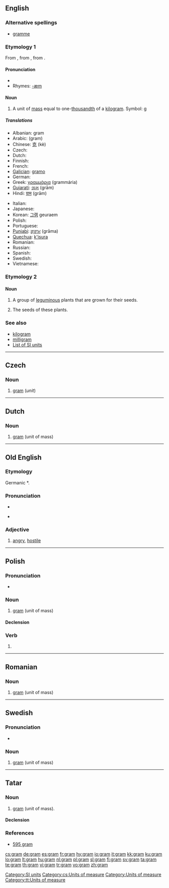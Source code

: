 {{see|Gram|gram.|-gram}}
==English==

===Alternative spellings===
* {{qualifier|chiefly [[w:British English|British]], but now old-fashioned}} [[gramme]]

===Etymology 1===
From {{F.}} {{term|gramme|lang=fr}}, from {{AGr.}} {{term|sc=polytonic|γραμμάριον|tr=grammárion||weight of two [[obol]]s}}, from {{term|sc=polytonic|γραμμή|tr=grammḗ||line}}.

====Pronunciation====
* {{audio|en-us-gram.ogg|Audio (US)}}
* Rhymes: [[Rhymes:English:-æm|-æm]]

====Noun====
{{en-noun}}

# A unit of [[mass]] equal to one-[[thousandth]] of a [[kilogram]]. Symbol: [[g]]

=====Translations=====
{{trans-top|unit of mass}}
* Albanian: gram {{g|Albanian}}
* Arabic: {{Arab|[[جرام]]}} (gram) {{m}}
* Chinese: [[克]] (kè)
* Czech: {{t+|cs|gram|m}}
* Dutch: {{t+|nl|gram|m}}
* Finnish: {{t+|fi|gramma}}
* French: {{t+|fr|gramme|m}}
* [[Galician]]: [[gramo]] {{m}}
* German: {{t+|de|Gramm|n}}
* Greek: [[γραμμάρια]] (grammária) {{f}}
* [[Gujarati]]: [[ગ્રામ]] (grām)
* Hindi: [[ग्राम]] (grām) {{m}}
{{trans-mid}}
* Italian: {{t-|it|grammo|m}}
* Japanese: {{t+|ja|グラム|tr=guramu|sc=Jpan}}
* Korean: [[그램]] geuraem
* Polish: {{t+|pl|gram|m}}
* Portuguese: {{t+|pt|grama|f}}
* [[Punjabi]]: [[ਗ੍ਰਾਮ]] (grāma)
* [[Quechua]]: [[k'isura]]
* Romanian: {{t-|ro|gram|n}}
* Russian: {{t+|ru|грамм|m|tr=gramm|sc=Cyrl}}
* Spanish: {{t-|es|gramo|m}}
* Swedish: {{t+|sv|gram|n}}
* Vietnamese: {{t+|vi|gam|xs=Vietnamese}}
{{trans-bottom}}

===Etymology 2===

====Noun====
{{en-noun|-}}

# A group of [[leguminous]] plants that are grown for their seeds.
# {{uncountable}} The seeds of these plants.

===See also===
* [[kilogram]]
* [[milligram]]
* [[Appendix:Weights_and_measures#SI_units|List of SI units]]

[[Category:SI units]]

----

==Czech==

===Noun===
{{cs-noun|g=m}}

# [[#English|gram]] (''unit'')

[[Category:cs:Units of measure]]

----

==Dutch==

===Noun===
{{infl|nl|noun|g=m}}

# [[#English|gram]] (unit of mass)

----

==Old English==

===Etymology===
Germanic *{{term||gram-}}.

===Pronunciation===
* {{audio|en-us-gram.ogg|Audio (US)}}

* {{IPA|lang=ang|/gram/}}

===Adjective===
{{infl|ang|adjective}}

# [[angry]], [[hostile]]

----

==Polish==

===Pronunciation===
* {{IPA|[gram]}}

===Noun===
{{infl|pl|noun|g=m}}

# [[#English|gram]] (unit of mass)

====Declension====
{{pl-decl-noun
|gram|gramy
|grama|gramów
|gramowi|gramom
|gram|gramy
|gramem|gramami
|gramie|gramach
|gramie|gramy
}}

===Verb===
{{infl|pl|verb form}}

# {{form of|first-person singular present tense|grać|lang=Polish}}

----

==Romanian==

===Noun===
{{infl|ro|noun|g=n}}

# [[#Romanian|gram]] (unit of mass)

----

==Swedish==

===Pronunciation===
*{{audio|Sv-gram.ogg|audio}}

===Noun===
{{infl|sv|noun|g=n}}

# [[#Swedish|gram]] (unit of mass)

----

==Tatar==

===Noun===
{{infl|tt|noun}}

# [[#English|gram]] (unit of mass).

====Declension====
{{tt-latin-noun|nıñ|ga|nı|da|nan}}

===References===
* [http://www.azatliq.org/news/international/tb/archives/2006/09/09.asp 595 gram]

[[Category:Units of measure]]
[[Category:tt:Units of measure]]

[[cs:gram]]
[[de:gram]]
[[es:gram]]
[[fr:gram]]
[[hy:gram]]
[[io:gram]]
[[it:gram]]
[[kk:gram]]
[[ku:gram]]
[[lo:gram]]
[[lt:gram]]
[[hu:gram]]
[[nl:gram]]
[[pl:gram]]
[[sl:gram]]
[[fi:gram]]
[[sv:gram]]
[[ta:gram]]
[[te:gram]]
[[th:gram]]
[[vi:gram]]
[[tr:gram]]
[[vo:gram]]
[[zh:gram]]